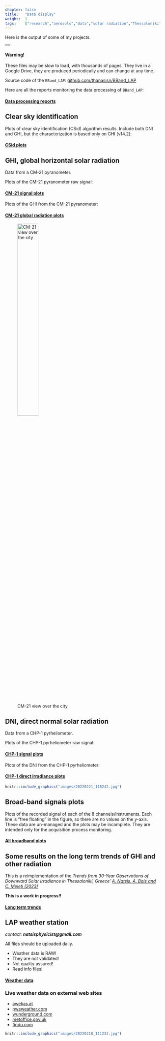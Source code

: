 ```yaml
---
chapter: false
title:   "Data display"
weight:  1
tags:    ["research","aerosols","data","solar radiation","Thessaloniki"]
---
```


Here is the output of some of my projects.

<div class="alert alert-dismissible alert-warning">
  <button type="button" class="btn-close" data-bs-dismiss="alert"></button>
  <h4 class="alert-heading">Warning!</h4>
  <p class="mb-0">These files may be slow to load, with thousands of pages. They live in a Google Drive, they are produced periodically and can change at any time.</p>
</div>


Source code of the `BBand_LAP`: 
[github.com/thanasisn/BBand_LAP](https://github.com/thanasisn/BBand_LAP){target="_blank"}

Here are all the reports monitoring the data processing of `BBand_LAP`:

#### [Data processing reports <i class="fa-brands fa-google"></i>](https://drive.google.com/drive/folders/1sTGQh_Qj9S5hZspmjMWauI61TsDRH__N?usp=share_link){target="_blank"}



## Clear sky identification

Plots of clear sky identification (CSid) algorithm results. Include both DNI and GHI, but the characterization is based only on GHI (v14.2):

#### [CSid plots <i class="fa-brands fa-google"></i>](https://drive.google.com/drive/folders/1F7srZ6BZcwWSvfoupu3OE__KHTRwGgm9){target="_blank"}



## GHI, global horizontal solar radiation

Data from a CM-21 pyranometer.

Plots of the CM-21 pyranometer raw signal:

#### [CM-21 signal plots <i class="fa-brands fa-google"></i>](https://drive.google.com/drive/folders/1aleho2SRx9EsDUqcvLs0Ti6Hb-aGLYIf){target="_blank"}


Plots of the GHI from the CM-21 pyranometer:

#### [CM-21 global radiation plots <i class="fa-brands fa-google"></i>](https://drive.google.com/drive/folders/1d23PlFMCE7Qyp1MaqJk-X7Np3Wm-x3iJ?usp=share_link){target="_blank"}



![CM-21 view over the city](images/20220222_091614.jpg){width=40%}



## DNI, direct normal solar radiation

Data from a CHP-1 pyrheliometer.

Plots of the CHP-1 pyrheliometer raw signal:

#### [CHP-1 signal plots <i class="fa-brands fa-google"></i>](https://drive.google.com/drive/folders/1lLCOqaUZDh8yw79PgF41qYFmfKCiBYiN?usp=share_link){target="_blank"}


Plots of the DNI from the CHP-1 pyrheliometer:

#### [CHP-1 direct irradiance plots <i class="fa-brands fa-google"></i>](https://drive.google.com/drive/folders/1UT0ZYgldobkxFD0gsr0tnIsUhRf78qrl?usp=share_link){target="_blank"}


```r
knitr::include_graphics("images/20220221_115242.jpg")
```




## Broad-band signals plots

Plots of the recorded signal of each of the 8 channels/instruments.
Each line is "free floating" in the figure, so there are no values on the y-axis.
These data are un-managed and the plots may be incomplete. 
They are intended only for the acquisition process monitoring.

#### [All broadband plots <i class="fa-brands fa-google"></i>](https://drive.google.com/drive/folders/1_GADan6HSHO2JAbkKzwRYwwloJ5T_27z){target="_blank"}


## Some results on the long term trends of GHI and other radiation

This is a reimplementation of the
_Trends from 30-Year Observations of Downward Solar Irradiance in Thessaloniki, Greece'
[A. Natsis, A. Bais and C. Meleti (2023)](https://www.mdpi.com/2076-3417/14/1/252)_

**This is a work in progress!!**

#### [Long term trends <i class="fa-brands fa-google"></i>](https://drive.google.com/drive/folders/1p-EPJxNvmtPE-NqehJ4b9Eeps08TuRU4){target="_blank"}




## LAP weather station

_contact: **natsisphysicist@gmail.com**_

All files should be uploaded daily.

- Weather data is RAW!
- They are not validated!
- Not quality assured!
- Read info files!

<!-- TODO add journal -->

#### [Weather data <i class="fa-brands fa-google"></i>](https://drive.google.com/drive/folders/13lQedeg1T8b7IEONLHZQdpa38d49H0es){target="_blank"}


### Live weather data on external web sites

- [awekas.at](https://www.awekas.at/en/instrument.php?id=17417){target="_blank"}
- [pwsweather.com](https://www.pwsweather.com/station/pws/LAPAUTH){target="_blank"}
- [wunderground.com](https://www.wunderground.com/dashboard/pws/ITHESS16){target="_blank"}
- [metoffice.gov.uk](https://wow.metoffice.gov.uk/observations/details?site_id=cd327036-6920-eb11-8441-0003ff597a64){target="_blank"}
- [findu.com](http://www.findu.com/cgi-bin/wxpage.cgi?call=FW8640&units=&last=24){target="_blank"}


```r
knitr::include_graphics("images/20220218_111232.jpg")
```



